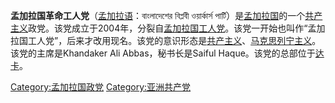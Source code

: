 '''孟加拉国革命工人党'''（[[孟加拉语|孟加拉语]]：বাংলাদেশের বিপ্লবী ওয়ার্কার্স পার্টি）是[[孟加拉国|孟加拉国]]的一个[[共产主义|共产主义]]政党。该党成立于2004年，分裂自[[孟加拉国工人党|孟加拉国工人党]]。该党一开始也叫作“孟加拉国工人党”，后来才改用现名。该党的意识形态是[[共产主义|共产主义]]、[[马克思列宁主义|马克思列宁主义]]。该党的主席是Khandaker Ali Abbas，秘书长是Saiful Haque。该党的总部位于[[达卡|达卡]]。

[[Category:孟加拉国政党|Category:孟加拉国政党]]
[[Category:亚洲共产党|Category:亚洲共产党]]